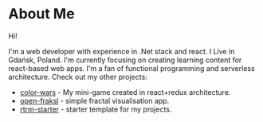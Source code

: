 
<div className={styles.Document}>

# About Me

Hi!

I'm a web developer with experience in .Net stack and react. I Live in Gdańsk, Poland. I'm currently focusing on creating learning content for react-based web apps. I'm a fan of functional programming and serverless architecture.
Check out my other projects:

- [color-wars] - My mini-game created in react+redux architecture.
- [open-fraksl] - simple fractal visualisation app.
- [rtrm-starter] - starter template for my projects.

[color-wars]: https://mcalus3.github.io/color-wars-web/
[open-fraksl]: https://open-fraksl.surge.sh/
[rtrm-starter]: http://rtrm-starter.surge.sh/

</div>
